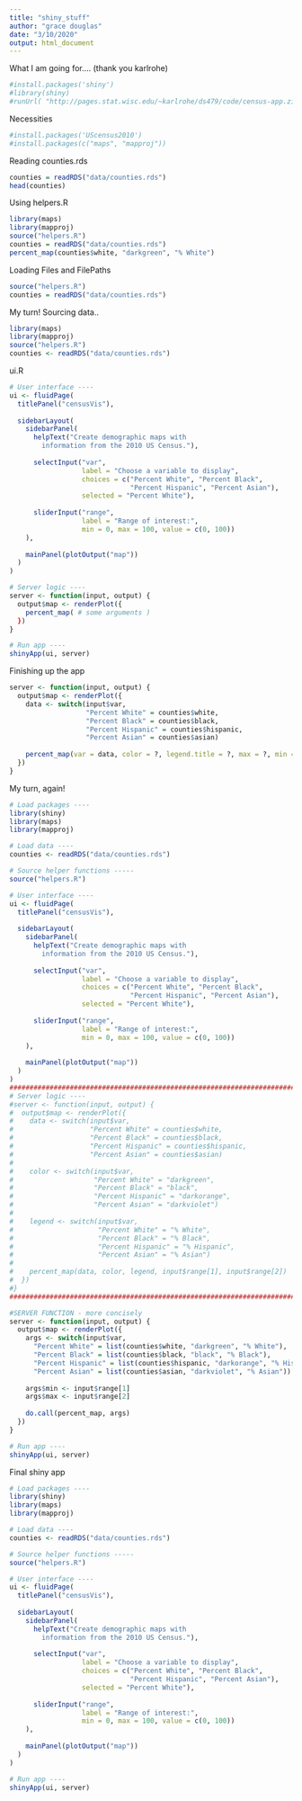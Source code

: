 ```yaml
---
title: "shiny_stuff"
author: "grace douglas"
date: "3/10/2020"
output: html_document
---
```



What I am going for.... (thank you karlrohe)
```r

#install.packages('shiny')
#library(shiny)
#runUrl( "http://pages.stat.wisc.edu/~karlrohe/ds479/code/census-app.zip")

```

Necessities
```r

#install.packages('UScensus2010')
#install.packages(c("maps", "mapproj"))

```

Reading counties.rds
```r

counties = readRDS("data/counties.rds")
head(counties)

```

Using helpers.R
```r

library(maps)
library(mapproj)
source("helpers.R")
counties = readRDS("data/counties.rds")
percent_map(counties$white, "darkgreen", "% White")

```

Loading Files and FilePaths
```r

source("helpers.R")
counties = readRDS("data/counties.rds")

```

My turn! Sourcing data..
```r

library(maps)
library(mapproj)
source("helpers.R")
counties <- readRDS("data/counties.rds")

```

ui.R
```r

# User interface ----
ui <- fluidPage(
  titlePanel("censusVis"),
  
  sidebarLayout(
    sidebarPanel(
      helpText("Create demographic maps with 
        information from the 2010 US Census."),
      
      selectInput("var", 
                  label = "Choose a variable to display",
                  choices = c("Percent White", "Percent Black",
                              "Percent Hispanic", "Percent Asian"),
                  selected = "Percent White"),
      
      sliderInput("range", 
                  label = "Range of interest:",
                  min = 0, max = 100, value = c(0, 100))
    ),
    
    mainPanel(plotOutput("map"))
  )
)

# Server logic ----
server <- function(input, output) {
  output$map <- renderPlot({
    percent_map( # some arguments )
  })
}

# Run app ----
shinyApp(ui, server)

```

Finishing up the app
```r

server <- function(input, output) {
  output$map <- renderPlot({
    data <- switch(input$var, 
                   "Percent White" = counties$white,
                   "Percent Black" = counties$black,
                   "Percent Hispanic" = counties$hispanic,
                   "Percent Asian" = counties$asian)
    
    percent_map(var = data, color = ?, legend.title = ?, max = ?, min = ?)
  })
}

```

My turn, again!
```r

# Load packages ----
library(shiny)
library(maps)
library(mapproj)

# Load data ----
counties <- readRDS("data/counties.rds")

# Source helper functions -----
source("helpers.R")

# User interface ----
ui <- fluidPage(
  titlePanel("censusVis"),
  
  sidebarLayout(
    sidebarPanel(
      helpText("Create demographic maps with 
        information from the 2010 US Census."),
      
      selectInput("var", 
                  label = "Choose a variable to display",
                  choices = c("Percent White", "Percent Black",
                              "Percent Hispanic", "Percent Asian"),
                  selected = "Percent White"),
      
      sliderInput("range", 
                  label = "Range of interest:",
                  min = 0, max = 100, value = c(0, 100))
    ),
    
    mainPanel(plotOutput("map"))
  )
)
#############################################################################
# Server logic ----
#server <- function(input, output) {
#  output$map <- renderPlot({
#    data <- switch(input$var, 
#                   "Percent White" = counties$white,
#                   "Percent Black" = counties$black,
#                   "Percent Hispanic" = counties$hispanic,
#                   "Percent Asian" = counties$asian)
#    
#    color <- switch(input$var, 
#                    "Percent White" = "darkgreen",
#                    "Percent Black" = "black",
#                    "Percent Hispanic" = "darkorange",
#                    "Percent Asian" = "darkviolet")
#    
#    legend <- switch(input$var, 
#                     "Percent White" = "% White",
#                     "Percent Black" = "% Black",
#                     "Percent Hispanic" = "% Hispanic",
#                     "Percent Asian" = "% Asian")
#    
#    percent_map(data, color, legend, input$range[1], input$range[2])
#  })
#}
#############################################################################

#SERVER FUNCTION - more concisely
server <- function(input, output) {
  output$map <- renderPlot({
    args <- switch(input$var,
      "Percent White" = list(counties$white, "darkgreen", "% White"),
      "Percent Black" = list(counties$black, "black", "% Black"),
      "Percent Hispanic" = list(counties$hispanic, "darkorange", "% Hispanic"),
      "Percent Asian" = list(counties$asian, "darkviolet", "% Asian"))
        
    args$min <- input$range[1]
    args$max <- input$range[2]
  
    do.call(percent_map, args)
  })
}

# Run app ----
shinyApp(ui, server)

```

Final shiny app
```r

# Load packages ----
library(shiny)
library(maps)
library(mapproj)

# Load data ----
counties <- readRDS("data/counties.rds")

# Source helper functions -----
source("helpers.R")

# User interface ----
ui <- fluidPage(
  titlePanel("censusVis"),
  
  sidebarLayout(
    sidebarPanel(
      helpText("Create demographic maps with 
        information from the 2010 US Census."),
      
      selectInput("var", 
                  label = "Choose a variable to display",
                  choices = c("Percent White", "Percent Black",
                              "Percent Hispanic", "Percent Asian"),
                  selected = "Percent White"),
      
      sliderInput("range", 
                  label = "Range of interest:",
                  min = 0, max = 100, value = c(0, 100))
    ),
    
    mainPanel(plotOutput("map"))
  )
)

# Run app ----
shinyApp(ui, server)

```

